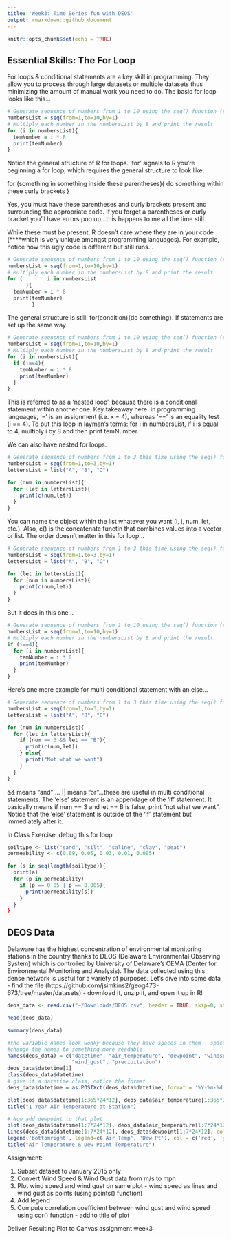 ```yaml
---
title: 'Week3: Time Series fun with DEOS'
output: rmarkdown::github_document
---
```

  
```r
knitr::opts_chunk$set(echo = TRUE)
```

## Essential Skills: The For Loop

For loops & conditional statements are a key skill in programming. They allow you to process through large datasets or multiple datasets thus minimizing the amount of manual work you need to do. The basic for loop looks like this...

```r
# Generate sequence of numbers from 1 to 10 using the seq() function (seq for sequence)
numbersList = seq(from=1,to=10,by=1)
# Multiply each number in the numbersList by 8 and print the result
for (i in numbersList){
  temNumber = i * 8
  print(temNumber)
}
```

Notice the general structure of R for loops. 'for' signals to R you're beginning a for loop, which requires the general structure to look like:

for (something in something inside these parentheses){
  do something within these curly brackets
}

Yes, you must have these parentheses and curly brackets present and surrounding the appropriate code. If you forget a parentheses or curly bracket you'll have errors pop up...this happens to me all the time still. 

While these must be present, R doesn't care where they are in your code (****which is very unique amongst programming languages). For example, notice how this ugly code is different but still runs...

```r
# Generate sequence of numbers from 1 to 10 using the seq() function (seq for sequence)
numbersList = seq(from=1,to=10,by=1)
# Multiply each number in the numbersList by 8 and print the result
for (        i in numbersList       
      ){
  temNumber = i * 8
  print(temNumber)
        }
```


The general structure is still: for(condition){do something}. If statements are set up the same way

```r
# Generate sequence of numbers from 1 to 10 using the seq() function (seq for sequence)
numbersList = seq(from=1,to=10,by=1)
# Multiply each number in the numbersList by 8 and print the result
for (i in numbersList){
  if (i==4){
    temNumber = i * 8
    print(temNumber)
  }
}
```

This is referred to as a 'nested loop', because there is a conditional statement within another one. Key takeaway here: in programming languages, '=' is an assignment (i.e. x = 4), whereas '==' is an equality test (i == 4). To put this loop in layman's terms: for i in numbersList, if i is equal to 4, multiply i by 8 and then print temNumber. 

We can also have nested for loops. 

```r
# Generate sequence of numbers from 1 to 3 this time using the seq() function (seq for sequence)
numbersList = seq(from=1,to=3,by=1)
lettersList = list("A", "B", "C")

for (num in numbersList){
  for (let in lettersList){
    print(c(num,let))
  }
}
```

You can name the object within the list whatever you want (i, j, num, let, etc.). Also, c() is the concatenate functin that combines values into a vector or list. The order doesn't matter in this for loop...

```r
# Generate sequence of numbers from 1 to 3 this time using the seq() function (seq for sequence)
numbersList = seq(from=1,to=3,by=1)
lettersList = list("A", "B", "C")

for (let in lettersList){
  for (num in numbersList){
    print(c(num,let))
  }
}
```

But it does in this one...

```r
# Generate sequence of numbers from 1 to 10 using the seq() function (seq for sequence)
numbersList = seq(from=1,to=10,by=1)
# Multiply each number in the numbersList by 8 and print the result
if (i==4){
  for (i in numbersList){
    temNumber = i * 8
    print(temNumber)
  }
}
```

Here's one more example for multi conditional statement with an else...

```r
# Generate sequence of numbers from 1 to 3 this time using the seq() function (seq for sequence)
numbersList = seq(from=1,to=3,by=1)
lettersList = list("A", "B", "C")

for (num in numbersList){
  for (let in lettersList){
    if (num == 3 && let == "B"){
      print(c(num,let))
    } else{
      print("Not what we want")
    }
  }
}
```

&& means "and" ... || means "or"...these are useful in multi conditional statements. The 'else' statement is an appendage of the 'if' statement. It basically means if num == 3 and let == B is false, print "not what we want". Notice that the 'else' statement is outside of the 'if' statement but immediately after it. 


In Class Exercise: debug this for loop

```r
soiltype <- list("sand", "silt", "saline", "clay", "peat")
permeability <- c(0.09, 0.05, 0.03, 0.01, 0.005)

for (s in seq(length(soiltype)){
  print(a)
  for (p in permeability)
    if (p == 0.05 | p == 0.005){
      print(permeability[s])
    }
  }
}
```

## DEOS Data

Delaware has the highest concentration of environmental monitoring stations in the country thanks to DEOS (Delaware Environmental Observing System) which is controlled by University of Delaware's CEMA (Center for Environmental Monitoring and Analysis). The data collected using this dense network is useful for a variety of purposes. Let's dive into some data - find the file (https://github.com/jsimkins2/geog473-673/tree/master/datasets) - download it, unzip it, and open it up in R! 

``` r
deos_data <- read.csv("~/Downloads/DEOS.csv", header = TRUE, skip=0, stringsAsFactors = FALSE)

head(deos_data)

summary(deos_data)

#the variable names look wonky because they have spaces in them - spaces in variable names is a big no-no
#change the names to something more readable
names(deos_data) = c("datetime", "air_temperature", "dewpoint", "windspeed", "winddirection", "pressure", "solar_radiation",
                     "wind_gust", "precipitation")
deos_data$datetime[1]
class(deos_data$datetime)
# give it a datetime class, notice the format
deos_data$datetime = as.POSIXct(deos_data$datetime, format = '%Y-%m-%d %H:%M')

plot(deos_data$datetime[1:365*24*12], deos_data$air_temperature[1:365*24*12], type = "l", col = 'red', xlab = paste0(deos_data$datetime[1], " to ", deos_data$datetime[365*24*12]), ylab = "Celsius")
title("1 Year Air Temperature at Station")

# Now add dewpoint to that plot
plot(deos_data$datetime[1:7*24*12], deos_data$air_temperature[1:7*24*12], type = "l", col = 'red', xlab = paste0(deos_data$datetime[1], " to ", deos_data$datetime[7*24*12]), ylab = "Celsius", ylim = c(-5,10))
lines(deos_data$datetime[1:7*24*12], deos_data$dewpoint[1:7*24*12], col = 'yellow')
legend('bottomright', legend=c('Air Temp', 'Dew Pt'), col = c('red', 'yellow'), lty = c(1, 1))
title("Air Temperature & Dew Point Temperature")

```


Assignment:

1. Subset dataset to January 2015 only
2. Convert Wind Speed & Wind Gust data from m/s to mph
3. Plot wind speed and wind gust on same plot - wind speed as lines and wind gust as points (using points() function)
4. Add legend
5. Compute correlation coefficient between wind gust and wind speed using cor() function - add to title of plot

Deliver Resulting Plot to Canvas assignment week3
